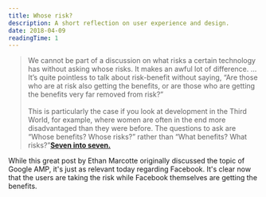 ```yaml
---
title: Whose risk?
description: A short reflection on user experience and design.
date: 2018-04-09
readingTime: 1
---
```


>We cannot be part of a discussion on what risks a certain technology has without asking whose risks. It makes an awful lot of difference. …It’s quite pointless to talk about risk-benefit without saying, “Are those who are at risk also getting the benefits, or are those who are getting the benefits very far removed from risk?”<br /><br />
This is particularly the case if you look at development in the Third World, for example, where women are often in the end more disadvantaged than they were before. The questions to ask are “Whose benefits? Whose risks?” rather than “What benefits? What risks?”**[Seven into seven.](https://ethanmarcotte.com/wrote/seven-into-seven/)**

While this great post by Ethan Marcotte originally discussed the topic of Google AMP, it's just as relevant today regarding Facebook. It's clear now that the users are taking the risk while Facebook themselves are getting the benefits.